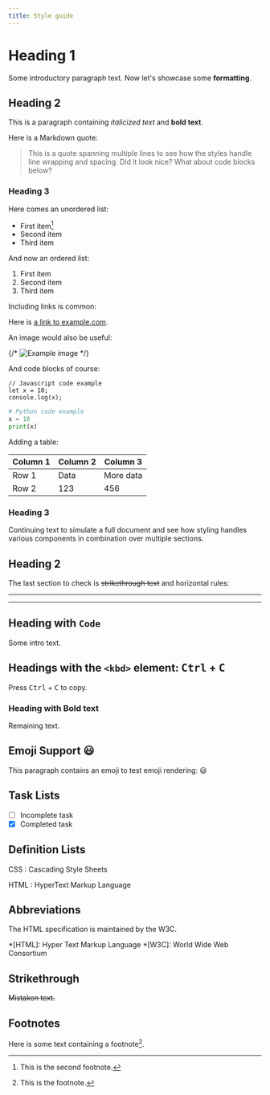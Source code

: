 ```yaml
---
title: Style guide
---
```


# Heading 1

Some introductory paragraph text. Now let's showcase some **formatting**.

## Heading 2

This is a paragraph containing *italicized text* and **bold text**. 

Here is a Markdown quote:

> This is a quote spanning multiple lines to see how the styles handle line wrapping and spacing. Did it look nice? What about code blocks below?

### Heading 3

Here comes an unordered list:

- First item[^2]
- Second item
- Third item

And now an ordered list:  

1. First item 
2. Second item
3. Third item

Including links is common:

Here is [a link to example.com](https://www.example.com).

An image would also be useful:  

{/* ![Example image](./placeholder.png) */}

And code blocks of course:

```
// Javascript code example 
let x = 10;
console.log(x);
```

```python
# Python code example
x = 10
print(x) 
```

Adding a table:

| Column 1 | Column 2 | Column 3 |
|----------|----------|----------|  
| Row 1    | Data     | More data |
| Row 2    | 123      | 456 |

### Heading 3

Continuing text to simulate a full document and see how styling handles various components in combination over multiple sections.

## Heading 2

The last section to check is ~~strikethrough text~~ and horizontal rules:

---

***

## Heading with `Code`

Some intro text.

## Headings with the `<kbd>` element: <kbd>Ctrl</kbd> + <kbd>C</kbd> 

Press <kbd>Ctrl</kbd> + <kbd>C</kbd> to copy.

### Heading with **Bold** text

Remaining text.

## Emoji Support 😃

This paragraph contains an emoji to test emoji rendering: 😃

## Task Lists

- [ ] Incomplete task 
- [x] Completed task

## Definition Lists

CSS
: Cascading Style Sheets 

HTML
: HyperText Markup Language

## Abbreviations

The HTML specification is maintained by the W3C.

*[HTML]: Hyper Text Markup Language
*[W3C]: World Wide Web Consortium

## Strikethrough 

~~Mistaken text.~~

## Footnotes

Here is some text containing a footnote[^1].

[^1]: This is the footnote.
[^2]: This is the second footnote.